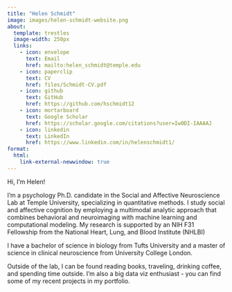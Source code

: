 ```yaml
---
title: "Helen Schmidt"
image: images/helen-schmidt-website.png
about:
  template: trestles
  image-width: 250px
  links: 
    - icon: envelope
      text: Email
      href: mailto:helen_schmidt@temple.edu
    - icon: paperclip
      text: CV
      href: files/Schmidt-CV.pdf
    - icon: github
      text: GitHub
      href: https://github.com/hschmidt12
    - icon: mortarboard
      text: Google Scholar
      href: https://scholar.google.com/citations?user=Iw0DI-IAAAAJ
    - icon: linkedin
      text: LinkedIn
      href: https://www.linkedin.com/in/helenschmidt1/
format: 
  html:
    link-external-newwindow: true     
---
```

Hi, I'm Helen!

I'm a psychology Ph.D. candidate in the [Social and Affective Neuroscience Lab](https://sites.temple.edu/sanlab/){style="text-decoration:none"} at Temple University, specializing in quantitative methods. I study social and affective cognition by employing a multimodal analytic approach that combines behavioral and neuroimaging with machine learning and computational modeling. My research is supported by an [NIH F31 Fellowship](https://researchtraining.nih.gov/programs/fellowships/F31){style="text-decoration:none"} from the [National Heart, Lung, and Blood Institute (NHLBI)](https://www.nhlbi.nih.gov/){style="text-decoration:none"} 

I have a bachelor of science in biology from Tufts University and a master of science in clinical neuroscience from University College London. 

Outside of the lab, I can be found reading books, traveling, drinking coffee, and spending time outside. I'm also a big data viz enthusiast - you can find some of my recent projects in my [portfolio](portfolio.qmd){style="text-decoration:none"}.
<!-- bootstrap icons https://icons.getbootstrap.com/ -->